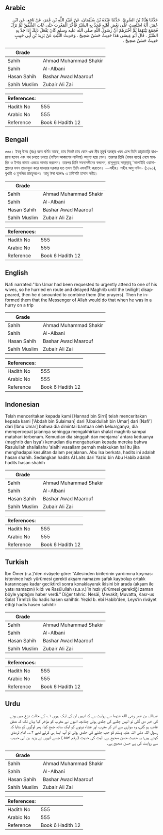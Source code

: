 ## Arabic


<div dir="rtl" lang="ar" style={{fontSize:'larger',backgroundColor:'#f8f9fa',padding:20}}>
حَدَّثَنَا هَنَّادُ بْنُ السَّرِيِّ، حَدَّثَنَا عَبْدَةُ بْنُ سُلَيْمَانَ، عَنْ عُبَيْدِ اللَّهِ بْنِ عُمَرَ، عَنْ نَافِعٍ، عَنِ ابْنِ عُمَرَ، أَنَّهُ اسْتُغِيثَ عَلَى بَعْضِ أَهْلِهِ فَجَدَّ بِهِ السَّيْرُ فَأَخَّرَ الْمَغْرِبَ حَتَّى غَابَ الشَّفَقُ ثُمَّ نَزَلَ فَجَمَعَ بَيْنَهُمَا ثُمَّ أَخْبَرَهُمْ أَنَّ رَسُولَ اللَّهِ صلى الله عليه وسلم كَانَ يَفْعَلُ ذَلِكَ إِذَا جَدَّ بِهِ السَّيْرُ ‏.‏ قَالَ أَبُو عِيسَى هَذَا حَدِيثٌ حَسَنٌ صَحِيحٌ ‏.‏ وَحَدِيثُ اللَّيْثِ عَنْ يَزِيدَ بْنِ أَبِي حَبِيبٍ حَدِيثٌ حَسَنٌ صَحِيحٌ ‏.‏
</div>
<div style={{backgroundColor:'#f8f9fa',padding:20, marginBottom: 10}}><table> <thead> <tr> <th>Grade</th> <th></th> </tr> </thead> <tbody> <tr><td>Sahih</td><td>Ahmad Muhammad Shakir</td></tr><tr><td>Sahih</td><td>Al-Albani</td></tr><tr><td>Hasan Sahih</td><td>Bashar Awad Maarouf</td></tr><tr><td>Sahih Muslim</td><td>Zubair Ali Zai</td></tr></tbody></table><table> <thead> <tr> <th>References:</th> <th></th> </tr> </thead> <tbody><tr><td>Hadith No</td><td>555</td></tr><tr><td>Arabic No</td><td>555</td></tr><tr><td>Reference</td><td>Book 6 Hadith 12</td></tr></tbody></table></div>

## Bengali


<div dir="ltr" lang="bn" style={{fontSize:'larger',backgroundColor:'#f8f9fa',padding:20}}>
৫৫৫। ইবনু উমর (রাঃ) হতে বর্ণিত আছে, তার নিকট তার কোন এক স্ত্রীর মুমূর্ষ অবস্থার খবর এলে তিনি তাড়াতাড়ি রাওয়ানা হলেন এবং পথ চলতে চলতে (পশ্চিম আকাশের লালিমা) অদৃশ্য হয়ে গেল। তারপর তিনি (বাহন হতে) নেমে মাগরিব ও ইশার নামায একত্রে আদায় করলেন। তারপর তিনি সফরসঙ্গীদের বললেন, রাসূলুল্লাহ সাল্লাল্লাহু 'আলাইহি ওয়াসাল্লামের যখন তাড়াহুড়া করে যাওয়ার দরকার হত তখন তিনি এমনটিই করতেন। —সহীহ। সহীহ আবু দাউদ- (১০৯০), বুখারী ও মুসলিম মারফুরূপে। আবু ঈসা বলেনঃ এ হাদীসটি হাসান সহীহ।
</div>
<div style={{backgroundColor:'#f8f9fa',padding:20, marginBottom: 10}}><table> <thead> <tr> <th>Grade</th> <th></th> </tr> </thead> <tbody> <tr><td>Sahih</td><td>Ahmad Muhammad Shakir</td></tr><tr><td>Sahih</td><td>Al-Albani</td></tr><tr><td>Hasan Sahih</td><td>Bashar Awad Maarouf</td></tr><tr><td>Sahih Muslim</td><td>Zubair Ali Zai</td></tr></tbody></table><table> <thead> <tr> <th>References:</th> <th></th> </tr> </thead> <tbody><tr><td>Hadith No</td><td>555</td></tr><tr><td>Arabic No</td><td>555</td></tr><tr><td>Reference</td><td>Book 6 Hadith 12</td></tr></tbody></table></div>

## English


<div dir="ltr" lang="en" style={{fontSize:'larger',backgroundColor:'#f8f9fa',padding:20}}>
Nafi narrated:"Ibn Umar had been requested to urgently attend to one of his wives, so he hurried en route and delayed Maghrib until the twilight disappeared, then he dismounted to combine them (the prayers). Then he informed them that the Messenger of Allah would do that when he was in a hurry on a trip
</div>
<div style={{backgroundColor:'#f8f9fa',padding:20, marginBottom: 10}}><table> <thead> <tr> <th>Grade</th> <th></th> </tr> </thead> <tbody> <tr><td>Sahih</td><td>Ahmad Muhammad Shakir</td></tr><tr><td>Sahih</td><td>Al-Albani</td></tr><tr><td>Hasan Sahih</td><td>Bashar Awad Maarouf</td></tr><tr><td>Sahih Muslim</td><td>Zubair Ali Zai</td></tr></tbody></table><table> <thead> <tr> <th>References:</th> <th></th> </tr> </thead> <tbody><tr><td>Hadith No</td><td>555</td></tr><tr><td>Arabic No</td><td>555</td></tr><tr><td>Reference</td><td>Book 6 Hadith 12</td></tr></tbody></table></div>

## Indonesian


<div dir="ltr" lang="id" style={{fontSize:'larger',backgroundColor:'#f8f9fa',padding:20}}>
Telah menceritakan kepada kami [Hannad bin Sirri] telah menceritakan kepada kami ['Abdah bin Sulaiman] dari [Ubaidullah bin Umar] dari [Nafi'] dari [Ibnu Umar] bahwa dia dimintai bantuan oleh keluarganya, dia mempercepat jalannya sehingga mengakhirkan shalat maghrib sampai matahari terbenam. Kemudian dia singgah dan menjama' antara keduanya (maghrib dan Isya') kemudian dia mengabarkan kepada mereka bahwa Rasulullah shallallahu 'alaihi wasallam pernah melakukan hal itu jika menghadapai kesulitan dalam perjalanan. Abu Isa berkata, hadits ini adalah hasan shahih. Sedangkan hadits Al Laits dari Yazid bin Abu Habib adalah hadits hasan shahih
</div>
<div style={{backgroundColor:'#f8f9fa',padding:20, marginBottom: 10}}><table> <thead> <tr> <th>Grade</th> <th></th> </tr> </thead> <tbody> <tr><td>Sahih</td><td>Ahmad Muhammad Shakir</td></tr><tr><td>Sahih</td><td>Al-Albani</td></tr><tr><td>Hasan Sahih</td><td>Bashar Awad Maarouf</td></tr><tr><td>Sahih Muslim</td><td>Zubair Ali Zai</td></tr></tbody></table><table> <thead> <tr> <th>References:</th> <th></th> </tr> </thead> <tbody><tr><td>Hadith No</td><td>555</td></tr><tr><td>Arabic No</td><td>555</td></tr><tr><td>Reference</td><td>Book 6 Hadith 12</td></tr></tbody></table></div>

## Turkish


<div dir="ltr" lang="tr" style={{fontSize:'larger',backgroundColor:'#f8f9fa',padding:20}}>
İbn Ömer (r.a.)’den rivâyete göre: “Ailesinden birilerinin yardımına koşması istenince hızlı yürümesi gerekti akşam namazını şafak kaybolup ortalık kararıncaya kadar geciktirdi sonra konaklayarak ikisini bir arada (akşam ile yatsı namazını) kıldı ve Rasûlullah (s.a.v.)’in hızlı yürümesi gerektiği zaman böyle yaptığını haber verdi.” Diğer tahric: Nesâî, Mevakît; Muvatta, Kasr-us Salat Tirmîzî: Bu hadis hasen sahihtir. Yezîd b. ebî Habib’den, Leys’in rivâyet ettiği hadis hasen sahihtir
</div>
<div style={{backgroundColor:'#f8f9fa',padding:20, marginBottom: 10}}><table> <thead> <tr> <th>Grade</th> <th></th> </tr> </thead> <tbody> <tr><td>Sahih</td><td>Ahmad Muhammad Shakir</td></tr><tr><td>Sahih</td><td>Al-Albani</td></tr><tr><td>Hasan Sahih</td><td>Bashar Awad Maarouf</td></tr><tr><td>Sahih Muslim</td><td>Zubair Ali Zai</td></tr></tbody></table><table> <thead> <tr> <th>References:</th> <th></th> </tr> </thead> <tbody><tr><td>Hadith No</td><td>555</td></tr><tr><td>Arabic No</td><td>555</td></tr><tr><td>Reference</td><td>Book 6 Hadith 12</td></tr></tbody></table></div>

## Urdu


<div dir="rtl" lang="ur" style={{fontSize:'larger',backgroundColor:'#f8f9fa',padding:20}}>
عبداللہ بن عمر رضی الله عنہما سے روایت ہے کہ انہیں ان کی ایک بیوی ۱؎ کے حالت نزع میں ہونے کی خبر دی گئی تو انہیں چلنے کی جلدی ہوئی چنانچہ انہوں نے مغرب کو مؤخر کیا یہاں تک کہ شفق غائب ہو گئی، وہ سواری سے اتر کر مغرب اور عشاء دونوں کو ایک ساتھ جمع کیا، پھر لوگوں کو بتایا کہ رسول اللہ صلی اللہ علیہ وسلم کو جب چلنے کی جلدی ہوتی تو آپ ایسا ہی کرتے تھے ۲؎۔ امام ترمذی کہتے ہیں: یہ حدیث حسن صحیح ہے۔ لیث کی حدیث ( رقم ۵۵۴ ) جسے انہوں نے یزید بن ابی حبیب سے روایت کی ہے حسن صحیح ہے۔
</div>
<div style={{backgroundColor:'#f8f9fa',padding:20, marginBottom: 10}}><table> <thead> <tr> <th>Grade</th> <th></th> </tr> </thead> <tbody> <tr><td>Sahih</td><td>Ahmad Muhammad Shakir</td></tr><tr><td>Sahih</td><td>Al-Albani</td></tr><tr><td>Hasan Sahih</td><td>Bashar Awad Maarouf</td></tr><tr><td>Sahih Muslim</td><td>Zubair Ali Zai</td></tr></tbody></table><table> <thead> <tr> <th>References:</th> <th></th> </tr> </thead> <tbody><tr><td>Hadith No</td><td>555</td></tr><tr><td>Arabic No</td><td>555</td></tr><tr><td>Reference</td><td>Book 6 Hadith 12</td></tr></tbody></table></div>